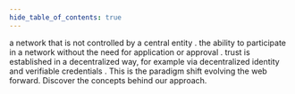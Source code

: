 ```yaml
---
hide_table_of_contents: true
---
```



<TooltipWrapper trigger="Decentralized">
  a network that is not controlled by a central entity
</TooltipWrapper>
. <TooltipWrapper trigger="Permissionless">
  the ability to participate in a network without the need for application or
  approval
</TooltipWrapper>
. <TooltipWrapper trigger="Trustless">
  trust is established in a decentralized way, for example via decentralized
  identity and verifiable credentials
</TooltipWrapper>
. This is the paradigm shift evolving the web forward. Discover the concepts behind
our approach.
